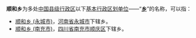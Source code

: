 '''顺和乡'''为多处[[中国行政区划|中国]][[县级行政区|县级行政区]]以下[[乡级行政区划|基本行政区划单位]]——“'''[[乡|乡]]'''”的名称，可以指：

* [[顺和乡_(永城市)|顺和乡 (永城市)]]，[[河南省|河南省]][[永城市|永城市]]下辖乡。
* [[顺和乡_(南充市)|顺和乡 (南充市)]]，[[四川省|四川省]][[南充市|南充市]][[顺庆区|顺庆区]]下辖乡。

{{disambig|S顺和乡|Cat=三字中国乡名消歧义}}